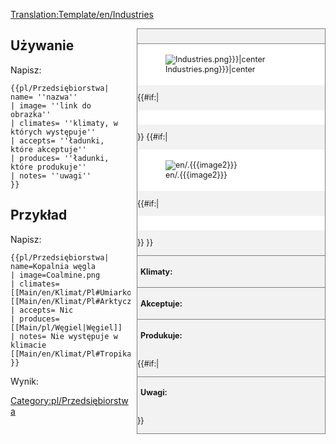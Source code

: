<!--
This is a Template for Industries. '''DO NOT EDIT THIS PAGE''', edit the specific article instead.
--><noinclude>[[Translation:Template/en/Industries]]</noinclude><!--
-->
<div style="float:right; width:300px; font-size:90%; border:1px solid gray; background-color:#f2f2f2; margin-left:10px; margin-bottom:10px">
<div style="text-align:center; border-bottom:1px solid gray; padding:5px"><strong>{{{name}}}</strong></div>
<div style="background-color:white; padding:5px">[[File:en/.{{{image|Industries.png}}}|center]]</div>
{{#if:{{{caption|}}}|<div style="text-align:center; background-color:white; padding:5px">{{{caption}}}</div>}}
{{#if:{{{image2|}}}|<div style="background-color:white; padding:5px">[[File:en/.{{{image2}}}|center]]</div>
{{#if:{{{caption2|}}}|<div style="text-align:center; background-color:white; padding:5px">{{{caption2}}}</div>}}
}}<div style="border-top:1px solid gray; padding:5px"><strong>Klimaty:</strong> {{{climates}}}</div>
<div style="border-top:1px solid gray; padding:5px"><strong>Akceptuje:</strong> {{{accepts}}}</div>
<div style="border-top:1px solid gray; padding:5px"><strong>Produkuje:</strong> {{{produces}}}</div>
{{#if:{{{notes|}}}|<div style="border-top:1px solid gray; padding:5px"><strong>Uwagi:</strong> {{{notes|None}}}</div>}}
</div><noinclude>

{{en/-}}
==Używanie==
Napisz:
<pre>{{pl/Przedsiębiorstwa| name= ''nazwa''
| image= ''link do obrazka''
| climates= ''klimaty, w których występuje''
| accepts= ''ładunki, które akceptuje''
| produces= ''ładunki, które produkuje''
| notes= ''uwagi''
}}</pre>

==Przykład==
Napisz:
<pre>{{pl/Przedsiębiorstwa| name=Kopalnia węgla
| image=Coalmine.png
| climates=[[Main/en/Klimat/Pl#Umiarkowany|Umiarkowany]], [[Main/en/Klimat/Pl#Arktyczny|Arktyczny]]
| accepts= Nic
| produces= [[Main/pl/Węgiel|Węgiel]]
| notes= Nie występuje w klimacie [[Main/en/Klimat/Pl#Tropikalny|Tropikalny]]m
}}</pre>
Wynik:
{{pl/Przedsiębiorstwa| name=Kopalnia węgla
| image=Coalmine.png
| climates=[[Main/en/Klimat/Pl#Umiarkowany|Umiarkowany]], [[Main/en/Klimat/Pl#Arktyczny|Arktyczny]]
| accepts= Nic
| produces= [[Main/pl/Węgiel|Węgiel]]
| notes= = Nie występuje w klimacie [[Main/en/Klimat/Pl#Tropikalny|Tropikalny]]m
}}
</noinclude><includeonly>
[[Category:pl/Przedsiębiorstwa]]</includeonly>